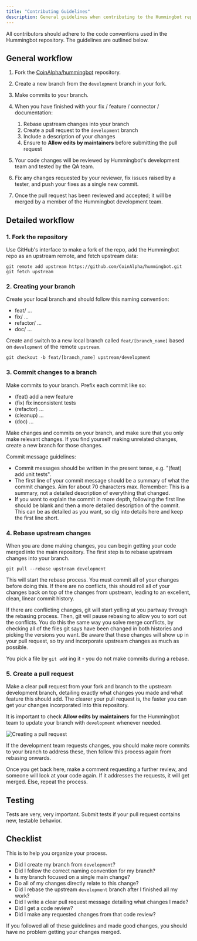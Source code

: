 ```yaml
---
title: "Contributing Guidelines"
description: General guidelines when contributing to the Hummingbot repository
---
```


All contributors should adhere to the code conventions used in the Hummingbot repository. The guidelines are outlined below.

## General workflow

1. Fork the [CoinAlpha/hummingbot](https://github.com/CoinAlpha/hummingbot) repository.
2. Create a new branch from the `development` branch in your fork.
3. Make commits to your branch.
4. When you have finished with your fix / feature / connector / documentation:

   1. Rebase upstream changes into your branch
   2. Create a pull request to the `development` branch
   3. Include a description of your changes
   4. Ensure to **Allow edits by maintainers** before submitting the pull request

5. Your code changes will be reviewed by Hummingbot's development team and tested by the QA team.
6. Fix any changes requested by your reviewer, fix issues raised by a tester, and push your fixes as a single new commit.
7. Once the pull request has been reviewed and accepted; it will be merged by a member of the Hummingbot development team.

## Detailed workflow

### 1. Fork the repository

Use GitHub's interface to make a fork of the repo, add the Hummingbot repo as an upstream remote, and fetch upstream data:

```
git remote add upstream https://github.com/CoinAlpha/hummingbot.git
git fetch upstream
```

### 2. Creating your branch

Create your local branch and should follow this naming convention:

- feat/ ...
- fix/ ...
- refactor/ ...
- doc/ ...

Create and switch to a new local branch called `feat/[branch_name]` based on `development` of the remote `upstream`.

```
git checkout -b feat/[branch_name] upstream/development
```

### 3. Commit changes to a branch

Make commits to your branch. Prefix each commit like so:

- (feat) add a new feature
- (fix) fix inconsistent tests
- (refactor) ...
- (cleanup) ...
- (doc) ...

Make changes and commits on your branch, and make sure that you only make relevant changes. If you find yourself making unrelated changes, create a new branch for those changes.

Commit message guidelines:

- Commit messages should be written in the present tense, e.g. "(feat) add unit tests".
- The first line of your commit message should be a summary of what the commit changes. Aim for about 70 characters max. Remember: This is a summary, not a detailed description of everything that changed.
- If you want to explain the commit in more depth, following the first line should be blank and then a more detailed description of the commit. This can be as detailed as you want, so dig into details here and keep the first line short.

### 4. Rebase upstream changes

When you are done making changes, you can begin getting your code merged into the main repository. The first step is to rebase upstream changes into your branch.

```
git pull --rebase upstream development
```

This will start the rebase process. You must commit all of your changes before doing this. If there are no conflicts, this should roll all of your changes back on top of the changes from upstream, leading to an excellent, clean, linear commit history.

If there are conflicting changes, git will start yelling at you partway through the rebasing process. Then, git will pause rebasing to allow you to sort out the conflicts. You do this the same way you solve merge conflicts, by checking all of the files git says have been changed in both histories and picking the versions you want. Be aware that these changes will show up in your pull request, so try and incorporate upstream changes as much as possible.

You pick a file by `git add` ing it - you do not make commits during a rebase.

### 5. Create a pull request

Make a clear pull request from your fork and branch to the upstream development branch, detailing exactly what changes you made and what feature this should add. The clearer your pull request is, the faster you can get your changes incorporated into this repository.

It is important to check **Allow edits by maintainers** for the Hummingbot team to update your branch with `development` whenever needed.

![Creating a pull request](/img/pull-request-sample.png)

If the development team requests changes, you should make more commits to your branch to address these, then follow this process again from rebasing onwards.

Once you get back here, make a comment requesting a further review, and someone will look at your code again. If it addresses the requests, it will get merged. Else, repeat the process.

## Testing

Tests are very, very important. Submit tests if your pull request contains new, testable behavior.

## Checklist

This is to help you organize your process.

- Did I create my branch from `development`?
- Did I follow the correct naming convention for my branch?
- Is my branch focused on a single main change?
- Do all of my changes directly relate to this change?
- Did I rebase the upstream `development` branch after I finished all my work?
- Did I write a clear pull request message detailing what changes I made?
- Did I get a code review?
- Did I make any requested changes from that code review?

If you followed all of these guidelines and made good changes, you should have no problem getting your changes merged.
